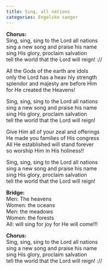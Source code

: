 ```yaml
---
title: Sing, all nations
categories: Engelske sanger
---
```


**Chorus:**  
Sing, sing, sing to the Lord all nations  
sing a new song and praise his name  
sing His glory, proclaim salvation  
tell the world that the Lord will reign! :// 

All the Gods of the earth are idols  
only the Lord has a heav ́nly strength  
splendor and majesty are before Him  
for He created the Heavens! 

Sing, sing, sing to the Lord all nations  
sing a new song and praise his name  
sing His glory, proclaim salvation  
tell the world that the Lord will reign! 

Give Him all of your zeal and offerings  
He made you families of His congress  
All He established will stand forever  
so worship Him in His holiness!!

Sing, sing, sing to the Lord all nations  
sing a new song and praise his name  
sing His glory, proclaim salvation  
tell the world that the Lord will reign!

**Bridge:**  
Men: The heavens  
Women: the oceans  
Men: the meadows  
Women: the forests  
All: will sing for joy for He will come!!! 

**Chorus:**  
Sing, sing, sing to the Lord all nations  
sing a new song and praise his name  
sing His glory, proclaim salvation  
tell the world that the Lord will reign! :// 
